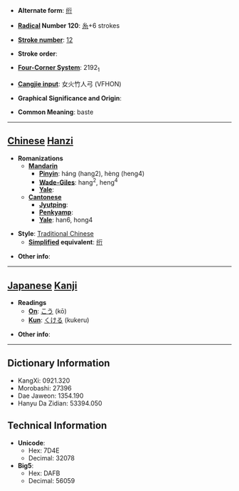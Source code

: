 * '''Alternate form''': [[绗]]

* '''[[Wiktionary:Chinese radical index| Radical]] Number 120''': [[Wiktionary:Chinese radical index 糸|糸]]+6 strokes

* '''[[Wiktionary:Chinese total strokes index|Stroke number]]''': [[Wiktionary:Chinese total strokes index 12|12]]

* '''Stroke order''': 

* '''[[Wiktionary:Chinese four corner index|Four-Corner System]]''': 2192<sub>1</sub>

* '''[[Wiktionary:Chinese Cangjie index|Cangjie input]]''': 女火竹人弓 (VFHON)

* '''Graphical Significance and Origin''': 

* '''Common Meaning''': baste

----

== [[Chinese]] [[Hanzi]] ==

* '''Romanizations'''
** '''[[Mandarin]]'''
*** '''[[Pinyin]]''': háng (hang2), hèng (heng4)
*** '''[[Wade-Giles]]''': hang<sup>2</sup>, heng<sup>4</sup>
*** '''[[Yale]]''': 
** '''[[Cantonese]]'''
*** '''[[Jyutping]]''':
*** '''[[Penkyamp]]''': 
*** '''[[Yale]]''': han6, hong4

* '''Style''': [[Traditional Chinese]] 
** '''[[Simplified Chinese|Simplified]] equivalent''': [[绗]]

* '''Other info''': 

----

== [[Japanese]] [[Kanji]] ==

* '''Readings'''
** '''[[On]]''': [[こう]] (kō)
** '''[[Kun]]''': [[くける]] (kukeru)

* '''Other info''':  

----

== Dictionary Information ==

* KangXi: 0921.320
* Morobashi: 27396
* Dae Jaweon: 1354.190
* Hanyu Da Zidian: 53394.050

== Technical Information ==

* '''Unicode''':
** Hex: 7D4E
** Decimal: 32078
* '''Big5''':
** Hex: DAFB
** Decimal: 56059